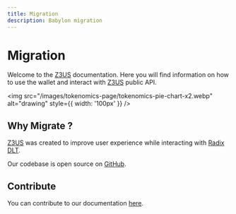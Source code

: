 ```yaml
---
title: Migration
description: Babylon migration
---
```


# Migration

Welcome to the [Z3US](https://z3us.com) documentation. Here you will find information on how to use the wallet and interact with [Z3US](https://z3us.com) public API.

<img src="/images/tokenomics-page/tokenomics-pie-chart-x2.webp" alt="drawing" style={{ width: '100px' }} />

## Why Migrate ?

[Z3US](https://z3us.com) was created to improve user experience while interacting with [Radix DLT](https://www.radixdlt.com/).

Our codebase is open source on [GitHub](https://github.com/z3us-dapps).

## Contribute

You can contribute to our documentation [here](https://github.com/z3us-dapps/z3us/tree/master/apps/website/docs).
